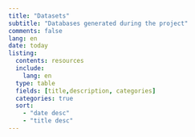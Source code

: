 ```yaml
---
title: "Datasets"
subtitle: "Databases generated during the project"
comments: false
lang: en
date: today
listing:
  contents: resources
  include:
    lang: en
  type: table
  fields: [title,description, categories]
  categories: true
  sort:
    - "date desc"
    - "title desc"
---
```

